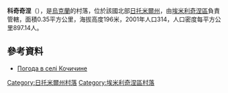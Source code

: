 {{coord|51|0|14|N|27|32|12|E|scale:30000|display=title}}

'''科奇奇涅'''（{{lang-uk|Кочичине}}），是[[烏克蘭|烏克蘭]]的村落，位於該國北部[[日托米爾州|日托米爾州]]，由[[埃米利奇涅區|埃米利奇涅區]]負責管轄，面積0.35平方公里，海拔高度196米，2001年人口314，人口密度每平方公里897.14人。

==參考資料== 
* [http://weather.in.ua/ua/zhitomirskaja/11857 Погода в селі Кочичине] {{Wayback|url=http://weather.in.ua/ua/zhitomirskaja/11857 |date=20160305074603 }}

{{DEFAULTSORT:Кочичине}}
[[Category:日托米爾州村落|Category:日托米爾州村落]]
[[Category:埃米利奇涅區村落|Category:埃米利奇涅區村落]]


{{Zhytomyr-geo-stub}}